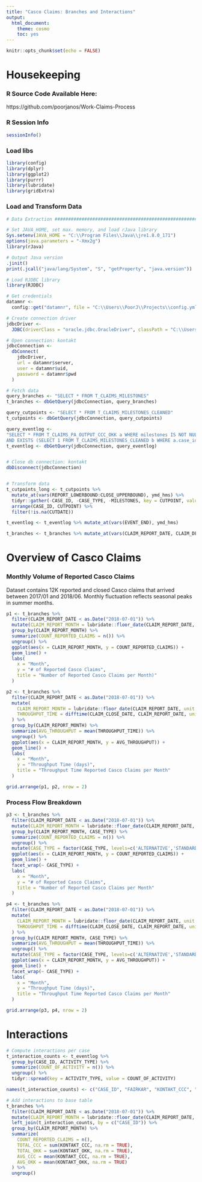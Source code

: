 ```yaml
---
title: "Casco Claims: Branches and Interactions"
output:
  html_document:
    theme: cosmo
    toc: yes
---
```


```r
knitr::opts_chunk$set(echo = FALSE)
```

# Housekeeping

### R Source Code Available Here:

https://github.com/poorjanos/Work-Claims-Process


### R Session Info
```r
sessionInfo()
```


### Load libs
```r
library(config)
library(dplyr)
library(ggplot2)
library(purrr)
library(lubridate)
library(gridExtra)
```

### Load and Transform Data
```r
# Data Extraction #######################################################################

# Set JAVA_HOME, set max. memory, and load rJava library
Sys.setenv(JAVA_HOME = "C:\\Program Files\\Java\\jre1.8.0_171")
options(java.parameters = "-Xmx2g")
library(rJava)

# Output Java version
.jinit()
print(.jcall("java/lang/System", "S", "getProperty", "java.version"))

# Load RJDBC library
library(RJDBC)

# Get credentials
datamnr <-
  config::get("datamnr", file = "C:\\Users\\PoorJ\\Projects\\config.yml")

# Create connection driver
jdbcDriver <-
  JDBC(driverClass = "oracle.jdbc.OracleDriver", classPath = "C:\\Users\\PoorJ\\Desktop\\ojdbc7.jar")

# Open connection: kontakt
jdbcConnection <-
  dbConnect(
    jdbcDriver,
    url = datamnr$server,
    user = datamnr$uid,
    password = datamnr$pwd
  )

# Fetch data
query_branches <- "SELECT * FROM T_CLAIMS_MILESTONES"
t_branches <- dbGetQuery(jdbcConnection, query_branches)

query_cutpoints <- "SELECT * FROM T_CLAIMS_MILESTONES_CLEANED"
t_cutpoints <- dbGetQuery(jdbcConnection, query_cutpoints)

query_eventlog <-
"SELECT * FROM T_CLAIMS_PA_OUTPUT_CCC_OKK a WHERE milestones IS NOT NULL
AND EXISTS (SELECT 1 FROM T_CLAIMS_MILESTONES_CLEANED b WHERE a.case_id = b.case_id)"
t_eventlog <- dbGetQuery(jdbcConnection, query_eventlog)


# Close db connection: kontakt
dbDisconnect(jdbcConnection)


# Transform data
t_cutpoints_long <- t_cutpoints %>%
  mutate_at(vars(REPORT_LOWERBOUND:CLOSE_UPPERBOUND), ymd_hms) %>%
  tidyr::gather(-CASE_ID, -CASE_TYPE, -MILESTONES, key = CUTPOINT, value = CUTDATE) %>%
  arrange(CASE_ID, CUTPOINT) %>% 
  filter(!is.na(CUTDATE))

t_eventlog <- t_eventlog %>% mutate_at(vars(EVENT_END), ymd_hms)

t_branches <- t_branches %>% mutate_at(vars(CLAIM_REPORT_DATE, CLAIM_DECISION_DATE, CLAIM_CLOSE_DATE), ymd_hms)
```


# Overview of Casco Claims

### Monthly Volume of Reported Casco Claims

Dataset contains 12K reported and closed Casco claims that arrived between 2017/01 and 2018/06. Monthly fluctuation reflects seasonal peaks in summer months.

```r
p1 <- t_branches %>%
  filter(CLAIM_REPORT_DATE < as.Date("2018-07-01")) %>%
  mutate(CLAIM_REPORT_MONTH = lubridate::floor_date(CLAIM_REPORT_DATE, unit = "month")) %>%
  group_by(CLAIM_REPORT_MONTH) %>%
  summarize(COUNT_REPORTED_CLAIMS = n()) %>%
  ungroup() %>%
  ggplot(aes(x = CLAIM_REPORT_MONTH, y = COUNT_REPORTED_CLAIMS)) +
  geom_line() +
  labs(
    x = "Month",
    y = "# of Reported Casco Claims",
    title = "Number of Reported Casco Claims per Month)"
  )

p2 <- t_branches %>%
  filter(CLAIM_REPORT_DATE < as.Date("2018-07-01")) %>%
  mutate(
    CLAIM_REPORT_MONTH = lubridate::floor_date(CLAIM_REPORT_DATE, unit = "month"),
    THROUGHPUT_TIME = difftime(CLAIM_CLOSE_DATE, CLAIM_REPORT_DATE, units = "days")
  ) %>%
  group_by(CLAIM_REPORT_MONTH) %>%
  summarize(AVG_THROUGHPUT = mean(THROUGHPUT_TIME)) %>%
  ungroup() %>%
  ggplot(aes(x = CLAIM_REPORT_MONTH, y = AVG_THROUGHPUT)) +
  geom_line() +
  labs(
    x = "Month",
    y = "Throughput Time (days)",
    title = "Throughput Time Reported Casco Claims per Month"
  )

grid.arrange(p1, p2, nrow = 2)
```

### Process Flow Breakdown
```r
p3 <- t_branches %>%
  filter(CLAIM_REPORT_DATE < as.Date("2018-07-01")) %>%
  mutate(CLAIM_REPORT_MONTH = lubridate::floor_date(CLAIM_REPORT_DATE, unit = "month")) %>%
  group_by(CLAIM_REPORT_MONTH, CASE_TYPE) %>%
  summarize(COUNT_REPORTED_CLAIMS = n()) %>%
  ungroup() %>%
  mutate(CASE_TYPE = factor(CASE_TYPE, levels=c('ALTERNATIVE','STANDARD','EXCEPTION'))) %>% 
  ggplot(aes(x = CLAIM_REPORT_MONTH, y = COUNT_REPORTED_CLAIMS)) +
  geom_line() +
  facet_wrap(~ CASE_TYPE) +
  labs(
    x = "Month",
    y = "# of Reported Casco Claims",
    title = "Number of Reported Casco Claims per Month"
  )

p4 <- t_branches %>%
  filter(CLAIM_REPORT_DATE < as.Date("2018-07-01")) %>%
  mutate(
    CLAIM_REPORT_MONTH = lubridate::floor_date(CLAIM_REPORT_DATE, unit = "month"),
    THROUGHPUT_TIME = difftime(CLAIM_CLOSE_DATE, CLAIM_REPORT_DATE, units = "days")
  ) %>%
  group_by(CLAIM_REPORT_MONTH, CASE_TYPE) %>%
  summarize(AVG_THROUGHPUT = mean(THROUGHPUT_TIME)) %>%
  ungroup() %>%
  mutate(CASE_TYPE = factor(CASE_TYPE, levels=c('ALTERNATIVE','STANDARD','EXCEPTION'))) %>% 
  ggplot(aes(x = CLAIM_REPORT_MONTH, y = AVG_THROUGHPUT)) +
  geom_line() +
  facet_wrap(~ CASE_TYPE) +
  labs(
    x = "Month",
    y = "Throughput Time (days)",
    title = "Throughput Time Reported Casco Claims per Month"
  )

grid.arrange(p3, p4, nrow = 2)
```

# Interactions
```r
# Compute interactions per case
t_interaction_counts <- t_eventlog %>%
  group_by(CASE_ID, ACTIVITY_TYPE) %>%
  summarize(COUNT_OF_ACTIVITY = n()) %>%
  ungroup() %>%
  tidyr::spread(key = ACTIVITY_TYPE, value = COUNT_OF_ACTIVITY)

names(t_interaction_counts) <- c("CASE_ID", "FAIRKAR", "KONTAKT_CCC", "KONTAKT_OKK")

# Add interactions to base table
t_branches %>%
  filter(CLAIM_REPORT_DATE < as.Date("2018-07-01")) %>%
  mutate(CLAIM_REPORT_MONTH = lubridate::floor_date(CLAIM_REPORT_DATE, unit = "month")) %>%
  left_join(t_interaction_counts, by = c("CASE_ID")) %>%
  group_by(CLAIM_REPORT_MONTH) %>%
  summarize(
    COUNT_REPORTED_CLAIMS = n(),
    TOTAL_CCC = sum(KONTAKT_CCC, na.rm = TRUE),
    TOTAL_OKK = sum(KONTAKT_OKK, na.rm = TRUE),
    AVG_CCC = mean(KONTAKT_CCC, na.rm = TRUE),
    AVG_OKK = mean(KONTAKT_OKK, na.rm = TRUE)
  ) %>%
  ungroup()
```
